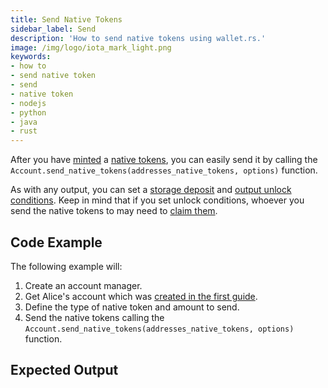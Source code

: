 ```yaml
---
title: Send Native Tokens
sidebar_label: Send
description: 'How to send native tokens using wallet.rs.'
image: /img/logo/iota_mark_light.png
keywords:
- how to
- send native token
- send
- native token
- nodejs
- python
- java
- rust
---
```



After you have [minted](01_mint_native_token.mdx) a
[native tokens](https://wiki.iota.org/shimmer/introduction/explanations/what_is_stardust/tokenization#native-tokens),
you can easily send it by calling the `Account.send_native_tokens(addresses_native_tokens, options)` function.

As with any output, you can set a
[storage deposit](https://wiki.iota.org/shimmer/introduction/explanations/what_is_stardust/storage_deposit) and
[output unlock conditions](https://wiki.iota.org/shimmer/introduction/explanations/what_is_stardust/unlock_conditions).
Keep in mind that if you set unlock conditions, whoever you send the native tokens to may need to
[claim them](../outputs_and_transactions/04_claim_outputs.mdx).

## Code Example

<ReplaceNativeTokenId/>

The following example will:

1. Create an account manager.
2. Get Alice's account which was [created in the first guide](../accounts_and_addresses/01_create_a_wallet_account.mdx).
3. Define the type of native token and amount to send.
4. Send the native tokens calling the `Account.send_native_tokens(addresses_native_tokens, options)` function.

<Tabs groupId="language">
    <TabItem value="rust" label="Rust">
        <RustCode/>
    </TabItem>
    <TabItem value="nodejs" label="Nodejs">
        <NodejsCode/>
    </TabItem>
    <TabItem value="python" label="Python">
        <PythonCode/>
    </TabItem>
    <TabItem value="java" label="Java">
        <JavaCode/>
    </TabItem>
</Tabs>

## Expected Output

<Tabs groupId="language">
    <TabItem value="rust" label="Rust">
        <RustOutput/>
    </TabItem>
    <TabItem value="nodejs" label="Nodejs">
        <NodejsOutput/>
    </TabItem>
    <TabItem value="python" label="Python">
        <PythonOutput/>
    </TabItem>
    <TabItem value="java" label="Java">
        <JavaOutput/>
    </TabItem>
</Tabs>


